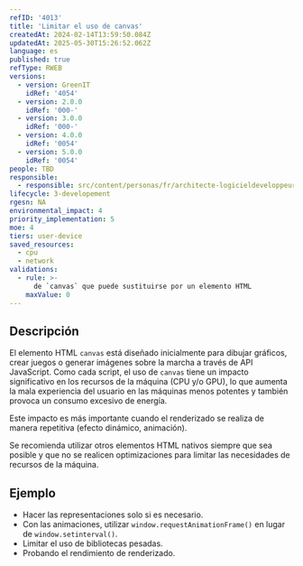 ```yaml
---
refID: '4013'
title: 'Limitar el uso de canvas'
createdAt: 2024-02-14T13:59:50.084Z
updatedAt: 2025-05-30T15:26:52.062Z
language: es
published: true
refType: RWEB
versions:
  - version: GreenIT
    idRef: '4054'
  - version: 2.0.0
    idRef: '000-'
  - version: 3.0.0
    idRef: '000-'
  - version: 4.0.0
    idRef: '0054'
  - version: 5.0.0
    idRef: '0054'
people: TBD
responsible:
  - responsible: src/content/personas/fr/architecte-logicieldeveloppeur.mdx
lifecycle: 3-developement
rgesn: NA
environmental_impact: 4
priority_implementation: 5
moe: 4
tiers: user-device
saved_resources:
  - cpu
  - network
validations:
  - rule: >-
      de `canvas` que puede sustituirse por un elemento HTML
    maxValue: 0
---
```


## Descripción

El elemento HTML `canvas` está diseñado inicialmente para dibujar gráficos, crear juegos o generar imágenes sobre la marcha a través de API JavaScript. Como cada script, el uso de `canvas` tiene un impacto significativo en los recursos de la máquina (CPU y/o GPU), lo que aumenta la mala experiencia del usuario en las máquinas menos potentes y también provoca un consumo excesivo de energía.

Este impacto es más importante cuando el renderizado se realiza de manera repetitiva (efecto dinámico, animación).

Se recomienda utilizar otros elementos HTML nativos siempre que sea posible y que no se realicen optimizaciones para limitar las necesidades de recursos de la máquina.

## Ejemplo

- Hacer las representaciones solo si es necesario.
- Con las animaciones, utilizar `window.requestAnimationFrame()` en lugar de `window.setinterval()`.
- Limitar el uso de bibliotecas pesadas.
- Probando el rendimiento de renderizado.


